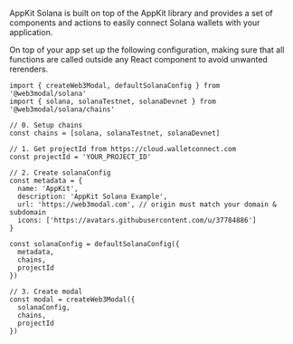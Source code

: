 
AppKit Solana is built on top of the AppKit library and provides a set of components and actions to easily connect Solana wallets with your application.

On top of your app set up the following configuration, making sure that all functions are called outside any React component to avoid unwanted rerenders.

```tsx
import { createWeb3Modal, defaultSolanaConfig } from '@web3modal/solana'
import { solana, solanaTestnet, solanaDevnet } from '@web3modal/solana/chains'

// 0. Setup chains
const chains = [solana, solanaTestnet, solanaDevnet]

// 1. Get projectId from https://cloud.walletconnect.com
const projectId = 'YOUR_PROJECT_ID'

// 2. Create solanaConfig
const metadata = {
  name: 'AppKit',
  description: 'AppKit Solana Example',
  url: 'https://web3modal.com', // origin must match your domain & subdomain
  icons: ['https://avatars.githubusercontent.com/u/37784886']
}

const solanaConfig = defaultSolanaConfig({
  metadata,
  chains,
  projectId
})

// 3. Create modal
const modal = createWeb3Modal({
  solanaConfig,
  chains,
  projectId
})
```
